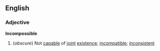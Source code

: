==English==
===Adjective===
'''Incompossible'''
#(''obscure'') Not [[capable]] of [[joint]] [[existence]]; [[incompatible]]; [[inconsistent]]